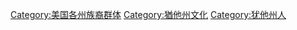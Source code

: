 [[Category:美国各州族裔群体|Category:美国各州族裔群体]]
[[Category:猶他州文化|Category:猶他州文化]]
[[Category:犹他州人|Category:犹他州人]]